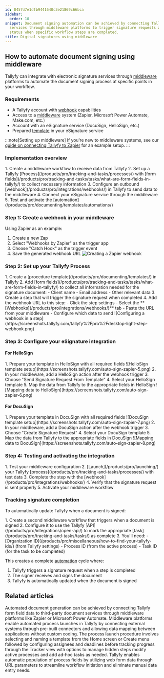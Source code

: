 ```yaml
---
id: 8457d7e1dfb9441640c3e21869c66bca
sidebar:
  order: 10
snippet: Document signing automation can be achieved by connecting Tallyfy with eSignature
  services through middleware platforms to trigger signature requests and track completion
  status when specific workflow steps are completed.
title: Digital signatures using middleware
---
```



## How to automate document signing using middleware

Tallyfy can integrate with electronic signature services through [middleware](/products/pro/integrations/middleware/) platforms to automate the document signing process at specific points in your workflow.

### Requirements
- A Tallyfy account with [webhook](/products/pro/integrations/webhooks/) capabilities
- Access to a [middleware](/products/pro/integrations/middleware/) system (Zapier, Microsoft Power Automate, Make.com, etc.)
- Account with an eSignature service (DocuSign, HelloSign, etc.)
- Prepared [template](/products/pro/documenting/templates/) in your eSignature service

:::note[Setting up middleware]
If you're new to middleware systems, see our [guide on connecting Tallyfy to Zapier](/products/pro/integrations/middleware/zapier/how-to-connect-your-tallyfy-account-to-zapier/) for an example setup.
:::

### Implementation overview
<Steps>
1. Create a middleware workflow to receive data from Tallyfy
2. Set up a Tallyfy [Process](/products/pro/tracking-and-tasks/processes/) with [form fields](/products/pro/tracking-and-tasks/tasks/what-are-form-fields-in-tallyfy/) to collect necessary information
3. Configure an outbound [webhook](/products/pro/integrations/webhooks/) in Tallyfy to send data to the middleware
4. Connect your eSignature service through the middleware
5. Test and activate the [automation](/products/pro/documenting/templates/automations/)
</Steps>

### Step 1: Create a webhook in your middleware

Using Zapier as an example:
<Steps>
1. Create a new Zap
2. Select "Webhooks by Zapier" as the trigger app
3. Choose "Catch Hook" as the trigger event
4. Save the generated webhook URL
   ![Creating a Zapier webhook](https://screenshots.tallyfy.com/auto-sign-zapier-1.png)
</Steps>

### Step 2: Set up your Tallyfy Process

<Steps>
1. Create a [procedure template](/products/pro/documenting/templates/) in Tallyfy
2. Add [form fields](/products/pro/tracking-and-tasks/tasks/what-are-form-fields-in-tallyfy/) to collect all information needed for the signature document:
   - Client name
   - Email address
   - Other relevant data
3. Create a step that will trigger the signature request when completed
4. Add the webhook URL to this step:
   - Click the step settings
   - Select the **[Webhooks](/products/pro/integrations/webhooks/)** tab
   - Paste the URL from your middleware
   - Configure which data to send
   ![Configuring a webhook in a step](https://screenshots.tallyfy.com/tallyfy%2Fpro%2Fdesktop-light-step-webhook.png)
</Steps>

### Step 3: Configure your eSignature integration

#### For HelloSign
<Steps>
1. Prepare your template in HelloSign with all required fields
   ![HelloSign template setup](https://screenshots.tallyfy.com/auto-sign-zapier-5.png)
2. In your middleware, add a HelloSign action after the webhook trigger
3. Choose "Send Signature Request From Template"
4. Select your HelloSign template
5. Map the data from Tallyfy to the appropriate fields in HelloSign
   ![Mapping data to HelloSign](https://screenshots.tallyfy.com/auto-sign-zapier-6.png)
</Steps>

#### For DocuSign
<Steps>
1. Prepare your template in DocuSign with all required fields
   ![DocuSign template setup](https://screenshots.tallyfy.com/auto-sign-zapier-7.png)
2. In your middleware, add a DocuSign action after the webhook trigger
3. Choose "Create Signature Request"
4. Select your DocuSign template
5. Map the data from Tallyfy to the appropriate fields in DocuSign
   ![Mapping data to DocuSign](https://screenshots.tallyfy.com/auto-sign-zapier-8.png)
</Steps>

### Step 4: Testing and activating the integration
<Steps>
1. Test your middleware configuration
2. [Launch](/products/pro/launching/) your Tallyfy [process](/products/pro/tracking-and-tasks/processes/) with test data
3. Complete the step with the [webhook](/products/pro/integrations/webhooks/)
4. Verify that the signature request is sent properly
5. Activate your middleware workflow
</Steps>

### Tracking signature completion

To automatically update Tallyfy when a document is signed:

<Steps>
1. Create a second middleware workflow that triggers when a document is signed
2. Configure it to use the Tallyfy [API](/products/pro/integrations/open-api/) to mark the appropriate [task](/products/pro/tracking-and-tasks/tasks/) as complete
3. You'll need:
   - [Organization ID](/products/pro/miscellaneous/how-to-find-your-tallyfy-ids/) (from Tallyfy settings)
   - Process ID (from the active process)
   - Task ID (for the task to be completed)
</Steps>

This creates a complete [automation](/products/pro/documenting/templates/automations/) cycle where:
1. Tallyfy triggers a signature request when a step is completed
2. The signer receives and signs the document
3. Tallyfy is automatically updated when the document is signed


## Related articles
<CardGrid>
<LinkTitleCard header="<b>Documents > Send data to document creation systems</b>" href="/products/pro/documenting/documents/how-to-generate-documents-from-form-fields/" > Automated document generation can be achieved by connecting Tallyfy form field data to third-party document services through middleware platforms like Zapier or Microsoft Power Automate. </LinkTitleCard>
<LinkTitleCard header="<b>Triggers > Launch via middleware</b>" href="/products/pro/launching/triggers/via-middleware/" > Middleware platforms enable automated process launches in Tallyfy by connecting external systems through pre-built connectors and allowing data mapping between applications without custom coding. </LinkTitleCard>
<LinkTitleCard header="<b>Launching > Launch manually</b>" href="/products/pro/launching/how-can-i-launch-a-process-in-tallyfy/" > The process launch procedure involves selecting and naming a template from the Home screen or Create menu followed by configuring assignees and deadlines before tracking progress through the Tracker view with options to manage hidden steps modify active processes and add ad-hoc tasks as needed. </LinkTitleCard>
<LinkTitleCard header="<b>Launching > Launch a process from a web form</b>" href="/products/pro/launching/how-to-launch-a-tallyfy-process-from-a-webform/" > Tallyfy enables automatic population of process fields by utilizing web form data through URL parameters to streamline workflow initiation and eliminate manual data entry needs. </LinkTitleCard>
</CardGrid>